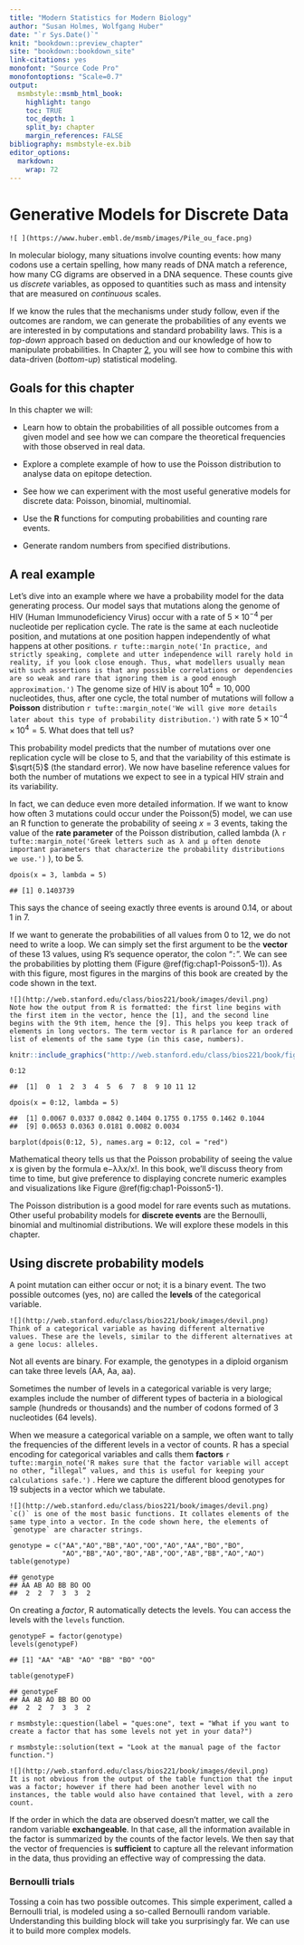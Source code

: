 ```yaml
---
title: "Modern Statistics for Modern Biology"
author: "Susan Holmes, Wolfgang Huber"
date: "`r Sys.Date()`"
knit: "bookdown::preview_chapter"
site: "bookdown::bookdown_site"
link-citations: yes
monofont: "Source Code Pro"
monofontoptions: "Scale=0.7"
output:
  msmbstyle::msmb_html_book:
    highlight: tango
    toc: TRUE
    toc_depth: 1
    split_by: chapter
    margin_references: FALSE
bibliography: msmbstyle-ex.bib
editor_options: 
  markdown: 
    wrap: 72
---
```


# Generative Models for Discrete Data {#Chap-Generative}

```marginfigure
![ ](https://www.huber.embl.de/msmb/images/Pile_ou_face.png)
```

In molecular biology, many situations involve counting events: how many
codons use a certain spelling, how many reads of DNA match a reference,
how many CG digrams are observed in a DNA sequence. These counts give us
*discrete* variables, as opposed to quantities such as mass and
intensity that are measured on *continuous* scales.

If we know the rules that the mechanisms under study follow, even if the
outcomes are random, we can generate the probabilities of any events we
are interested in by computations and standard probability laws. This is
a *top-down* approach based on deduction and our knowledge of how to
manipulate probabilities. In
Chapter [2](https://www.huber.embl.de/msmb/Chap-Models.html#Chap:Models),
you will see how to combine this with data-driven (*bottom-up*)
statistical modeling.

## Goals for this chapter

In this chapter we will:

-   Learn how to obtain the probabilities of all possible outcomes from
    a given model and see how we can compare the theoretical frequencies
    with those observed in real data.

-   Explore a complete example of how to use the Poisson distribution to
    analyse data on epitope detection.

-   See how we can experiment with the most useful generative models for
    discrete data: Poisson, binomial, multinomial.

-   Use the **R** functions for computing probabilities and counting
    rare events.

-   Generate random numbers from specified distributions.

## A real example

Let's dive into an example where we have a probability model for the
data generating process. Our model says that mutations along the genome
of HIV (Human Immunodeficiency Virus) occur with a rate of
$5 \times 10^{-4}$ per nucleotide per replication cycle. The rate is the
same at each nucleotide position, and mutations at one position happen
independently of what happens at other positions.
`r tufte::margin_note('In practice, and strictly speaking, complete and utter independence will rarely hold in reality, if you look close enough. Thus, what modellers usually mean with such assertions is that any possible correlations or dependencies are so weak and rare that ignoring them is a good enough approximation.')`
The genome size of HIV is about $10^4=10,000$ nucleotides, thus, after
one cycle, the total number of mutations will follow a **Poisson**
distribution
`r tufte::margin_note('We will give more details later about this type of probability distribution.')`
with rate $5 \times 10^{-4} \times 10^4 = 5$. What does that tell us?

This probability model predicts that the number of mutations over one
replication cycle will be close to 5, and that the variability of this
estimate is $\sqrt{5}$ (the standard error). We now have baseline
reference values for both the number of mutations we expect to see in a
typical HIV strain and its variability.

In fact, we can deduce even more detailed information. If we want to
know how often 3 mutations could occur under the Poisson(5) model, we
can use an R function to generate the probability of seeing $x=3$
events, taking the value of the **rate parameter** of the Poisson
distribution, called lambda (λ
`r tufte::margin_note('Greek letters such as λ and μ often denote important parameters that characterize the probability distributions we use.')`
), to be 5.

    dpois(x = 3, lambda = 5)

    ## [1] 0.1403739

This says the chance of seeing exactly three events is around 0.14, or
about 1 in 7.

If we want to generate the probabilities of all values from 0 to 12, we
do not need to write a loop. We can simply set the first argument to be
the **vector** of these 13 values, using R's sequence operator, the
colon "`:`". We can see the probabilities by plotting them (Figure
\@ref(fig:chap1-Poisson5-1)). As with this figure, most figures in the
margins of this book are created by the code shown in the text.

```marginfigure
![](http://web.stanford.edu/class/bios221/book/images/devil.png)
Note how the output from R is formatted: the first line begins with the first item in the vector, hence the [1], and the second line begins with the 9th item, hence the [9]. This helps you keep track of elements in long vectors. The term vector is R parlance for an ordered list of elements of the same type (in this case, numbers).
```

```r
knitr::include_graphics("http://web.stanford.edu/class/bios221/book/figure/chap1-Poisson5-1.png")
```

    0:12

    ##  [1]  0  1  2  3  4  5  6  7  8  9 10 11 12

    dpois(x = 0:12, lambda = 5)

    ##  [1] 0.0067 0.0337 0.0842 0.1404 0.1755 0.1755 0.1462 0.1044
    ##  [9] 0.0653 0.0363 0.0181 0.0082 0.0034

    barplot(dpois(0:12, 5), names.arg = 0:12, col = "red")

Mathematical theory tells us that the Poisson probability of seeing the
value x is given by the formula e−λλx/x!. In this book, we'll discuss
theory from time to time, but give preference to displaying concrete
numeric examples and visualizations like Figure
\@ref(fig:chap1-Poisson5-1).

The Poisson distribution is a good model for rare events such as
mutations. Other useful probability models for **discrete events** are
the Bernoulli, binomial and multinomial distributions. We will explore
these models in this chapter.

## Using discrete probability models

A point mutation can either occur or not; it is a binary event. The two
possible outcomes (yes, no) are called the **levels** of the categorical
variable.

```marginfigure
![](http://web.stanford.edu/class/bios221/book/images/devil.png)
Think of a categorical variable as having different alternative values. These are the levels, similar to the different alternatives at a gene locus: alleles.
```

Not all events are binary. For example, the genotypes in a diploid
organism can take three levels (AA, Aa, aa).

Sometimes the number of levels in a categorical variable is very large;
examples include the number of different types of bacteria in a
biological sample (hundreds or thousands) and the number of codons
formed of 3 nucleotides (64 levels).

When we measure a categorical variable on a sample, we often want to
tally the frequencies of the different levels in a vector of counts. R
has a special encoding for categorical variables and calls them
**factors**
`r tufte::margin_note('R makes sure that the factor variable will accept no other, “illegal” values, and this is useful for keeping your calculations safe.')`
. Here we capture the different blood genotypes for 19 subjects in a
vector which we tabulate.

```marginfigure
![](http://web.stanford.edu/class/bios221/book/images/devil.png)
`c()` is one of the most basic functions. It collates elements of the
same type into a vector. In the code shown here, the elements of
`genotype` are character strings.
```

    genotype = c("AA","AO","BB","AO","OO","AO","AA","BO","BO",
                 "AO","BB","AO","BO","AB","OO","AB","BB","AO","AO")
    table(genotype)

    ## genotype
    ## AA AB AO BB BO OO 
    ##  2  2  7  3  3  2

On creating a *factor*, R automatically detects the levels. You can
access the levels with the `levels` function.

    genotypeF = factor(genotype)
    levels(genotypeF)

    ## [1] "AA" "AB" "AO" "BB" "BO" "OO"

    table(genotypeF)

    ## genotypeF
    ## AA AB AO BB BO OO 
    ##  2  2  7  3  3  2

`r msmbstyle::question(label = "ques:one", text = "What if you want to create a factor that has some levels not yet in your data?")`

`r msmbstyle::solution(text = "Look at the manual page of the factor function.")`

```marginfigure
![](http://web.stanford.edu/class/bios221/book/images/devil.png)
It is not obvious from the output of the table function that the input was a factor; however if there had been another level with no instances, the table would also have contained that level, with a zero count.
```

If the order in which the data are observed doesn't matter, we call the
random variable **exchangeable**. In that case, all the information
available in the factor is summarized by the counts of the factor
levels. We then say that the vector of frequencies is **sufficient** to
capture all the relevant information in the data, thus providing an
effective way of compressing the data.

### Bernoulli trials

Tossing a coin has two possible outcomes. This simple experiment, called
a Bernoulli trial, is modeled using a so-called Bernoulli random
variable. Understanding this building block will take you surprisingly
far. We can use it to build more complex models.
